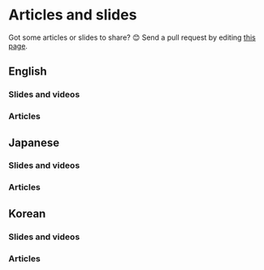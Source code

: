 
# Articles and slides

<Tip>

Got some articles or slides to share? 😊
Send a pull request by editing [this page](https://github.com/line/armeria/edit/master/site/src/pages/community/articles.mdx).

</Tip>

## English

### Slides and videos

<Article
  title="Talking Kotlin Podcast: Systems design and Kotlin as a backend language"
  url="https://www.youtube.com/watch?v=XTeEIJ170KE"
  author="Matt Anger"
  date="20210710"
  type="video"
  description="
    Learn how DoorDash uses Armeria to build their next generation servers with Kotlin.
  "
/>

<Article
  title="Openchat Journey with Armeria"
  url="https://www.slideshare.net/JulieKim1/armeriaworkshop2019-openchat-julie"
  author="Julie Kim"
  date="20211105"
  type="slides"
  description="
    Learn how the LINE Openchat uses Armeria and listen to an episode while adopting Armeria.
  "
/>

<Article
  title="Filibuster demo: Auto-instrumentation for Java applications"
  url="https://www.youtube.com/watch?v=BhZLHpxQ7mI"
  author="Christopher Meiklejohn"
  date="20211028"
  type="video"
  description="
    This demo video shows building an application with Armeria and then using Filibuster for automatically
    testing the failure scenarios caused by remote services and dependencies.
  "
/>

<Article
  title="Writing a Java library with better experience"
  url="https://www.youtube.com/watch?v=0eQbsVLxmMk"
  author="Trustin Lee"
  date="20200702"
  type={['video', 'slides']}
/>

<Article
  title="Armeria at talk-server"
  url="https://speakerdeck.com/delegacy/armeria-at-talk-server"
  author="YoungTae Seok"
  date="20191118"
  type="slides"
  description="
    Learn how the core platform of LINE messenger uses Armeria and how they made improvements
    on push notification using Armeria client.
  "
/>

<Article
  title="LINE Bot API with Armeria"
  url="https://sookiwi.com/resources/LINE-Bot-API-with-Armeria.pdf"
  author="Soo Kim"
  date="20191117"
  type="slides"
/>

<Article
  title="Armeria: A microservice framework well-suited everywhere"
  url="https://youtu.be/Vr-0GKUmzo8"
  author="Trustin Lee"
  date="20191026"
  type={['video', 'slides']}
/>

<Article
  title="Lesson learned from the adoption of Armeria to LINE's authentication system"
  url="https://speakerdeck.com/line_developers/lesson-learned-from-the-adoption-of-armeria-to-lines-authentication-system"
  author="Masahiro Ide"
  date="20190815"
  type="slides"
/>

<Article
  title="gRPC for the Thrifty: gRPC at Slack"
  url="https://static.sched.com/hosted_files/grpconf19/ff/gRPC%20for%20the%20Thrifty.pdf"
  author="Josh Wills"
  date="20190321"
  type="slides"
/>

<Article
  title="Armeria: LINE's next generation RPC layer"
  url="https://speakerdeck.com/trustin/armeria-lines-next-generation-rpc-layer"
  author="Trustin Lee"
  date="20160216"
  type="slides"
/>

### Articles

<Article
  title="Customizing Armeria metrics"
  url="https://engineering.linecorp.com/en/blog/customizing-armeria-metrics/"
  author="Seung-hwan Joo"
  date="20210804"
  description="
    In this second part of the blog series, we show how you can customize Armeria metrics to suit your needs.
  "
/>

<Article
  title="Monitoring Prometheus metrics from Armeria"
  url="https://engineering.linecorp.com/en/blog/monitoring-prometheus-metrics-from-armeria/"
  author="Seung-hwan Joo"
  date="20210709"
  description="
    In this first part of the blog series, we take a look at how you can monitor Prometheus metrics
    collected with Armeria.
  "
/>

<Article
  title="A Bootiful Podcast: Netty and Armeria founder Trustin Lee"
  url="https://spring.io/blog/2021/01/07/a-bootiful-podcast-netty-and-armeria-founder-trustin-lee"
  author="Josh Long and Trustin Lee"
  date="20210107"
  description="
    Josh Long interviews Netty and Armeria founder Trustin Lee.
  "
/>

<Article
  title="Effective gRPC"
  url="https://medium.com/dev-genius/effective-grpc-9152bea2cf50"
  author="Viktor Taranenko"
  date="20200718"
  description="
    Learn the best practices for working with gRPC and find out how Armeria simplifies your setup with its
    out-of-the-box gRPC-Web support and auto-generated online debug tool, removing the needs for proxy servers
    such as Envoy.
  "
/>

<Article
  title="Using Circuit Breakers with Armeria"
  url="https://engineering.linecorp.com/en/blog/circuit-breakers-armeria/"
  author="Seung-hwan Joo"
  date="20200708"
/>

<Article
  title="Using Reactive Streams with Armeria - Part 2"
  url="https://engineering.linecorp.com/en/blog/reactive-streams-armeria-2/"
  author="Ik-hoon Um"
  date="20200703"
/>

<Article
  title="Using Reactive Streams with Armeria - Part 1"
  url="https://engineering.linecorp.com/en/blog/reactive-streams-armeria-1/"
  author="Ik-hoon Um"
  date="20200506"
/>

<Article
  title="Monitoring a Spring Boot app in Kubernetes – What I learned from Devoxx Belgium 2019"
  url="https://engineering.linecorp.com/en/blog/monitoring-a-spring-boot-app-in-kubernetes-what-i-learned-from-devoxx-belgium-2019/"
  author="Teodor Vasilev"
  date="20191223"
/>

<Article
  title="Make your GitHub contributions calendar greener (featuring Armeria Sprint)!"
  url="https://engineering.linecorp.com/en/blog/armeria-sprint-1/"
  author="Seo-yeon Lee"
  date="20190514"
/>

<Article
  title="Thank you for contributing to Armeria!"
  url="https://engineering.linecorp.com/en/blog/thank-you-for-contributing-to-armeria/"
  author="Seo-yeon Lee"
  date="20190416"
/>

<Article
  title="Making a basic web server with Java &amp; Armeria"
  url="https://engineering.linecorp.com/en/blog/making-a-basic-server-with-java-armeria/"
  author="In-seong Yoon"
  date="20180817"
/>

<Article
  title="Applying CircuitBreaker to Channel Gateway"
  url="https://engineering.linecorp.com/en/blog/applying-circuitbreaker-to-channel-gateway/"
  author="Jong-hun Shin"
  date="20160805"
/>

<Article
  title="Circuit breakers for distributed services"
  url="https://engineering.linecorp.com/en/blog/circuit-breakers-for-distributed-services/"
  author="Yuichi Ono"
  date="20160725"
/>

<Article
  title="Open-sourcing Armeria"
  url="https://engineering.linecorp.com/en/blog/open-sourcing-armeria/"
  author="Trustin Lee"
  date="20160414"
/>

## Japanese

### Slides and videos

<Article
  title="Spring Web MVCのマイクロサービス化の経緯と今 (Spring Fest 2021)"
  url="https://youtu.be/_btrKTahk20"
  author="平井一史"
  date="20211203"
  type={['slides', 'video']}
  description="
    <a href='https://store.line.me/'>LINE STORE</a>の課題をArmeriaを使って、どう改善してきたかを説明しています。
    <ul>
      <li>Armeria tomcatを使ったSpring Web MVCとの連携</li>
      <li>Armeria clientを使ったバックエンドAPIサーバとの連携</li>
    </ul>
  "
/>

<Article
  title="Spring BootユーザのためのArmeria入門"
  url="https://matsumana.info/blog/2020/07/30/introduce-to-armeria-for-spring-users/"
  author="松﨑学"
  date="20200730"
  type={['slides', 'video', 'article']}
  description="
    Spring Bootユーザ向けに、以下の内容について説明されています。
    <ul>
      <li>Armeriaが提供する機能、その中でもSREの観点で特に嬉しい機能</li>
      <li>ArmeriaをSpring BootとIntegrationして使う場合のコード例</li>
      <li>Spring Bootで実装されている既存のサービスへのArmeria導入シナリオ例</li>
    </ul>
  "
/>

<Article
  title="gRPC at OA Dev team (LINE Developer Meetup #66)"
  url="https://youtu.be/eLPWgw45QyY?t=953"
  author="奥山裕也"
  date="20200729"
  type={['video', 'slides']}
  description="
    LINE Official Account 開発室での gRPC サーバー開発について紹介するセッションの中で,
    gRPC フレームワークとして Armeria を選定した理由や Armeria であれば gRPC
    サーバーで欲しい機能が簡単に実装できることが取り上げられています.
  "
/>

<Article
  title="ArmeriaとCentral Dogmaから学ぶ、マイクロサービスに必要な機能"
  url="https://matsumana.info/blog/2019/07/31/learn-from-armeria-and-central-dogma/"
  author="松﨑学"
  date="20190731"
  type={['slides', 'article']}
/>

<Article
  title="LINE スタンプショップにおける Zipkin 利用事例"
  url="https://www.slideshare.net/linecorp/line-zipkin"
  author="林康司, 川田裕貴"
  date="20180523"
  type="slides"
/>

### Articles

<Article
  title="Reactive Streamsでマイクロサービスを繋ぐ (gRPC, RSocket)"
  url="https://blog.aanrii.me/entry/2020/08/30/210000"
  author="小林杏理"
  date="20200830"
  description="
    Reactive Streamsで相互に繋がり、双方向通信するアプリケーションの実装をしてみます.
    gRPCとRSocket、それぞれで実装し、Backpressureによる流速制御を試します.
  "
/>

<Article
  title="Let’s play Reactive Streams with Armeria vol.2"
  url="https://engineering.linecorp.com/ja/blog/reactive-streams-with-armeria-2/"
  author="Ik-hoon Um"
  date="20200703"
/>

<Article
  title="Let’s play Reactive Streams with Armeria vol.1"
  url="https://engineering.linecorp.com/ja/blog/reactive-streams-with-armeria-1/"
  author="Ik-hoon Um"
  date="20200506"
/>

<Article
  title="Devoxx Belgiumで学んだ方法でKubernetes上のSpring Bootをモニタリングする"
  url="https://engineering.linecorp.com/ja/blog/monitoring-a-spring-boot-app-in-kubernetes-what-i-learned-from-devoxx-belgium-2019/"
  author="Teodor Vasilev"
  date="20191223"
/>

<Article
  title="Spring BootとArmeriaでHTTP/2のh2cを試す"
  url="https://hirakida29.hatenablog.com/entry/2019/11/30/231927"
  author="開田陽介"
  date="20191130"
/>

<Article
  title="Armeriaで始めるDNSのSRV Recordを使った クライアントサイドロードバランシング"
  url="https://progret.hatenadiary.com/entry/2019/06/26/144923"
  author="wreulicke"
  date="20190626"
/>

<Article
  title="GitHub Contributions グラフを緑豊かにしてみましょう (feat. Armeria Sprint)"
  url="https://engineering.linecorp.com/ja/blog/armeria-sprint-1/"
  author="Seo-yeon Lee"
  date="20190514"
/>

<Article
  title="オープンソース「Armeria」のコントリビュータのためのイベントを開催しました"
  url="https://engineering.linecorp.com/ja/blog/thank-you-for-contributing-to-armeria/"
  author="Seo-yeon Lee"
  date="20190416"
/>

<Article
  title="ArmeriaアプリをCentral Dogmaと連携させてKubernetes上で動かす"
  url="https://matsumana.info/blog/2018/11/12/armeria-with-centraldogma-on-k8s/"
  author="松﨑学"
  date="20181112"
/>

<Article
  title="実践マイクロサービス — コンポーネント分割やトラブル回避の考え方をLINEの導入事例に学ぶ"
  url="https://employment.en-japan.com/engineerhub/entry/2018/10/09/110000"
  author="佐藤春旗"
  date="20181019"
/>

<Article
  title="ArmeriaのCircuit Breaker"
  url="https://matsumana.info/blog/2018/09/29/armeria-circuit-breaker/"
  author="松﨑学"
  date="20180929"
/>

<Article
  title="Armeria w/ Zipkin"
  url="https://matsumana.info/blog/2018/09/04/armeria-with-zipkin/"
  author="松﨑学"
  date="20180904"
/>

<Article
  title="Getting started Armeria w/ Spring Boot"
  url="https://matsumana.info/blog/2018/08/20/getting-started-armeria-with-spring-boot/"
  author="松﨑学"
  date="20180820"
/>

<Article
  title="マイクロサービスフレームワークArmeriaを始める"
  url="https://nowokay.hatenablog.com/entry/20180409/1523306612"
  author="岸田哉生"
  date="20180409"
/>

<Article
  title="RxJava 2とArmeriaでマイクロサービスを非同期化してみた"
  url="https://engineering.linecorp.com/ja/blog/asynchronous-micro-service-in-rxjava-2-armeria/"
  author="川田裕貴"
  date="20171202"
/>

<Article
  title="チャネルゲートウェイへのCircuit Breakerの適用"
  url="https://engineering.linecorp.com/ja/blog/applying-circuitbreaker-to-channel-gateway/"
  author="Jong-hun Shin"
  date="20160805"
/>

<Article
  title="分散サービス環境へのCircuit Breakerの適用"
  url="https://engineering.linecorp.com/ja/blog/circuit-breakers-for-distributed-services/"
  author="小野侑一"
  date="20160715"
/>

<Article
  title="社内プロジェクト「Armeria」をオープンソース化するために行った６つのステップ"
  url="https://engineering.linecorp.com/ja/blog/open-sourcing-armeria/"
  author="Trustin Lee"
  date="20160414"
/>

## Korean

### Slides and videos

<Article
  title="Armeria: 어디서나 잘 어울리는 마이크로서비스 프레임워크"
  url="https://tv.naver.com/v/11267414"
  author="이희승"
  date="20191026"
  type="video"
/>

<Article
  title="비동기 서버 그까이꺼, Request Scoping만 알면 끝!"
  url="https://tv.naver.com/v/16974450"
  author="송민우"
  date="20201127"
  type={['video', 'slides']}
/>

### Articles

<Article
  title="Armeria 지표 커스터마이징하기"
  url="https://engineering.linecorp.com/ko/blog/armeria-metrics-customizing/"
  author="주승환"
  date="20210715"
  description="
    Armeria에서 수집한 Prometheus 지표를 커스터마이징하는 방법을 알아봅니다.
    Armeria를 처음 사용해 보시는 분들도 쉽게 따라 할 수 있도록 간단한 실습 예제와 함께 작성했습니다.
  "
/>

<Article
  title="Armeria에서 Prometheus 지표 모니터링하기"
  url="https://engineering.linecorp.com/ko/blog/armeria-prometheus-monitoring/"
  author="주승환"
  date="20210628"
  description="
    Armeria에서 수집한 Prometheus 지표를 모니터링하는 방법을 살펴봅니다.
    Armeria를 처음 사용해 보시는 분들도 쉽게 따라 할 수 있도록 간단한 실습 예제와 함께 작성했습니다.
  "
/>

<Article
  title="Spring WebFlux와 Armeria 살펴보기 (Mono, Flux, gRPC, Thrift)"
  url="https://sjh836.tistory.com/176"
  author="빨간색소년"
  date="20200619"
/>

<Article
  title="Armeria로 Reactive Streams와 놀자! – 2"
  url="https://engineering.linecorp.com/ko/blog/reactive-streams-with-armeria-2/"
  author="엄익훈"
  date="20200703"
/>

<Article
  title="Armeria로 Reactive Streams와 놀자! – 1"
  url="https://engineering.linecorp.com/ko/blog/reactive-streams-with-armeria-1/"
  author="엄익훈"
  date="20200506"
/>

<Article
  title="Armeria의 서킷 브레이커 사용해 보기"
  url="https://engineering.linecorp.com/ko/blog/try-armeria-circuit-breaker/"
  author="주승환"
  date="20200427"
/>

<Article
  title="Spring WebFlux와 Armeria를 이용하여 Microservice에 필요한 Reactive + RPC 동시에 잡기"
  url="https://d2.naver.com/helloworld/6080222"
  author="이준행"
  date="20200219"
/>

<Article
  title="생애 첫 오픈 소스 기여 경험 (feat. Armeria)"
  url="https://engineering.linecorp.com/ko/blog/my-first-opensource-contribution-to-armeria/"
  author="강우진"
  date="20191224"
/>

<Article
  title="2019 컨트리뷰톤 (feat. Armeria)"
  url="https://heowc.dev/2019/11/04/2019-contributon-feat-armeria/"
  author="허원철"
  date="20191104"
/>

<Article
  title="Armeria 컨트리뷰션 회고"
  url="https://junojunho.github.io/review-contribution-on-armeria/"
  author="김준호"
  date="20190621"
/>

<Article
  title="첫 오픈 소스 컨트리뷰션 경험기"
  url="https://jongmin92.github.io/2019/05/18/Etc/open-source-experience/"
  author="김종민"
  date="20190518"
/>

<Article
  title="GitHub Contributions 그래프를 푸릇푸릇하게 만들어보아요 (feat. Armeria Sprint)"
  url="https://engineering.linecorp.com/ko/blog/armeria-sprint-1/"
  author="이서연"
  date="20190514"
/>

<Article
  title="오픈소스 Armeria의 기여자를 위한 이벤트를 진행하였습니다"
  url="https://engineering.linecorp.com/ko/blog/thank-you-for-contributing-to-armeria/"
  author="이서연"
  date="20190416"
/>

<Article
  title="Channel Gateway에 Circuit Breaker 적용"
  url="https://engineering.linecorp.com/ko/blog/applying-circuitbreaker-to-channel-gateway/"
  author="신종훈"
  date="20160805"
/>

<Article
  title="분산 서비스 환경에 대한 Circuit Breaker 적용"
  url="https://engineering.linecorp.com/ko/blog/circuit-breakers-for-distributed-services/"
  author="Yuichi Ono"
  date="20160725"
/>

<Article
  title="Armeria 오픈소스화 이야기"
  url="https://engineering.linecorp.com/ko/blog/open-sourcing-armeria/"
  author="이희승"
  date="20160414"
/>
